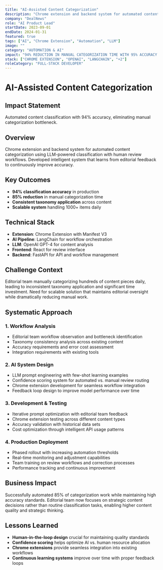 ```yaml
---
title: "AI-Assisted Content Categorization"
description: "Chrome extension and backend system for automated content categorization using LLM-powered classification with human review workflows."
company: "DealNews"
role: "AI Product Lead"
startDate: 2023-09-01
endDate: 2024-01-31
featured: true
tags: ["AI", "Chrome Extension", "Automation", "LLM"]
image: ""
category: "AUTOMATION & AI"
impact: "94% REDUCTION IN MANUAL CATEGORIZATION TIME WITH 95% ACCURACY."
stack: ["CHROME EXTENSION", "OPENAI", "LANGCHAIN", "+2"]
roleCategory: "FULL-STACK DEVELOPER"
---
```


# AI-Assisted Content Categorization

## Impact Statement
Automated content classification with 94% accuracy, eliminating manual categorization bottleneck.

## Overview

Chrome extension and backend system for automated content categorization using LLM-powered classification with human review workflows. Developed intelligent system that learns from editorial feedback to continuously improve accuracy.

## Key Outcomes

- **94% classification accuracy** in production
- **85% reduction** in manual categorization time
- **Consistent taxonomy application** across content
- **Scalable system** handling 1000+ items daily

## Technical Stack

- **Extension**: Chrome Extension with Manifest V3
- **AI Pipeline**: LangChain for workflow orchestration
- **LLM**: OpenAI GPT-4 for content analysis
- **Frontend**: React for review interface
- **Backend**: FastAPI for API and workflow management

## Challenge Context

Editorial team manually categorizing hundreds of content pieces daily, leading to inconsistent taxonomy application and significant time investment. Need for scalable solution that maintains editorial oversight while dramatically reducing manual work.

## Systematic Approach

### 1. Workflow Analysis
- Editorial team workflow observation and bottleneck identification
- Taxonomy consistency analysis across existing content
- Accuracy requirements and error cost assessment
- Integration requirements with existing tools

### 2. AI System Design
- LLM prompt engineering with few-shot learning examples
- Confidence scoring system for automated vs. manual review routing
- Chrome extension development for seamless workflow integration
- Feedback loop design to improve model performance over time

### 3. Development & Testing
- Iterative prompt optimization with editorial team feedback
- Chrome extension testing across different content types
- Accuracy validation with historical data sets
- Cost optimization through intelligent API usage patterns

### 4. Production Deployment
- Phased rollout with increasing automation thresholds
- Real-time monitoring and adjustment capabilities
- Team training on review workflows and correction processes
- Performance tracking and continuous improvement

## Business Impact

Successfully automated 85% of categorization work while maintaining high accuracy standards. Editorial team now focuses on strategic content decisions rather than routine classification tasks, enabling higher content quality and strategic thinking.

## Lessons Learned

- **Human-in-the-loop design** crucial for maintaining quality standards
- **Confidence scoring** helps optimize AI vs. human resource allocation
- **Chrome extensions** provide seamless integration into existing workflows
- **Continuous learning systems** improve over time with proper feedback loops